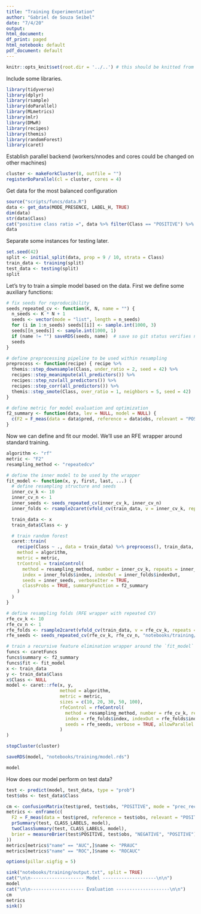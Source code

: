 ```yaml
---
title: "Training Experimentation"
author: "Gabriel de Souza Seibel"
date: "7/4/20"
output:
html_document:
df_print: paged
html_notebook: default
pdf_document: default
---
```


```r
knitr::opts_knit$set(root.dir = '../..') # this should be knitted from the repo root directory
```

Include some libraries.
```r
library(tidyverse)
library(dplyr)
library(rsample)
library(doParallel)
library(MLmetrics)
library(mlr)
library(DMwR)
library(recipes)
library(themis)
library(randomForest)
library(caret)
```

Establish parallel backend (workers/nnodes and cores could be changed on other machines)
```r
cluster <- makeForkCluster(8, outfile = "")
registerDoParallel(cl = cluster, cores = 4)
```

Get data for the most balanced configuration
```r
source("scripts/funcs/data.R")
data <- get_data(MODE_PRESENCE, LABEL_H, TRUE)
dim(data)
str(data$Class)
cat("positive class ratio =", data %>% filter(Class == "POSITIVE") %>% nrow() / nrow(data) * 100, "%\n")
data
```

Separate some instances for testing later.
```r
set.seed(42)
split <- initial_split(data, prop = 9 / 10, strata = Class)
train_data <- training(split)
test_data <- testing(split)
split
```

Let's try to train a simple model based on the data. First we define some auxiliary functions:
```r
# fix seeds for reproducibility
seeds_repeated_cv <- function(K, N, name = "") {
  n_seeds <- K * N + 1
  seeds <- vector(mode = "list", length = n_seeds)
  for (i in 1:n_seeds) seeds[[i]] <- sample.int(1000, 3)
  seeds[[n_seeds]] <- sample.int(1000, 1)
  if (name != "") saveRDS(seeds, name)  # save so git status verifies nothing changed
  seeds
}

# define preprocessing pipeline to be used within resampling
preprocess <- function(recipe) { recipe %>%
  themis::step_downsample(Class, under_ratio = 2, seed = 42) %>%
  recipes::step_meanimpute(all_predictors()) %>%
  recipes::step_nzv(all_predictors()) %>%
  recipes::step_corr(all_predictors()) %>%
  themis::step_smote(Class, over_ratio = 1, neighbors = 5, seed = 42)
}

# define metric for model evaluation and optimization
f2_summary <- function(data, lev = NULL, model = NULL) {
  c(F2 = F_meas(data = data$pred, reference = data$obs, relevant = "POSITIVE", beta = 2))
}
```

Now we can define and fit our model. We'll use an RFE wrapper around standard training.
```r
algorithm <- "rf"
metric <- "F2"
resampling_method <- "repeatedcv"

# define the inner model to be used by the wrapper
fit_model <- function(x, y, first, last, ...) {
  # define resampling structure and seeds
  inner_cv_k <- 10
  inner_cv_n <- 1
  inner_seeds <- seeds_repeated_cv(inner_cv_k, inner_cv_n)
  inner_folds <- rsample2caret(vfold_cv(train_data, v = inner_cv_k, repeats = inner_cv_n, strata = Class))

  train_data <- x
  train_data$Class <- y

  # train random forest
  caret::train(
    recipe(Class ~ ., data = train_data) %>% preprocess(), train_data,
    method = algorithm,
    metric = metric,
    trControl = trainControl(
      method = resampling_method, number = inner_cv_k, repeats = inner_cv_n,
      index = inner_folds$index, indexOut = inner_folds$indexOut,
      seeds = inner_seeds, verboseIter = TRUE,
      classProbs = TRUE, summaryFunction = f2_summary
    )
  )
}

# define resampling folds (RFE wrapper with repeated CV)
rfe_cv_k <- 10
rfe_cv_n <- 1
rfe_folds <- rsample2caret(vfold_cv(train_data, v = rfe_cv_k, repeats = rfe_cv_n, strata = Class))
rfe_seeds <- seeds_repeated_cv(rfe_cv_k, rfe_cv_n, "notebooks/training/seeds.rds")

# train a recursive feature elimination wrapper around the `fit_model` function
funcs <- caretFuncs
funcs$summary <- f2_summary
funcs$fit <- fit_model
x <- train_data
y <- train_data$Class
x$Class <- NULL
model <- caret::rfe(x, y,
                    method = algorithm,
                    metric = metric,
                    sizes = c(10, 20, 30, 50, 100),
                    rfeControl = rfeControl(
                      method = resampling_method, number = rfe_cv_k, repeats = rfe_cv_n,
                      index = rfe_folds$index, indexOut = rfe_folds$indexOut, functions = funcs,
                      seeds = rfe_seeds, verbose = TRUE, allowParallel = FALSE,
                    )
)

stopCluster(cluster)

saveRDS(model, "notebooks/training/model.rds")

model
```

How does our model perform on test data?
```r
test <- predict(model, test_data, type = "prob")
test$obs <- test_data$Class

cm <- confusionMatrix(test$pred, test$obs, "POSITIVE", mode = "prec_recall")
metrics <- enframe(c(
  F2 = F_meas(data = test$pred, reference = test$obs, relevant = "POSITIVE", beta = 2),
  prSummary(test, CLASS_LABELS, model),
  twoClassSummary(test, CLASS_LABELS, model),
  brier = measureBrier(test$POSITIVE, test$obs, "NEGATIVE", "POSITIVE")
))
metrics[metrics$"name" == "AUC",]$name <- "PRAUC"
metrics[metrics$"name" == "ROC",]$name <- "ROCAUC"

options(pillar.sigfig = 5)

sink("notebooks/training/output.txt", split = TRUE)
cat("\n\n-------------------- Model --------------------\n\n")
model
cat("\n\n-------------------- Evaluation --------------------\n\n")
cm
metrics
sink()
```
